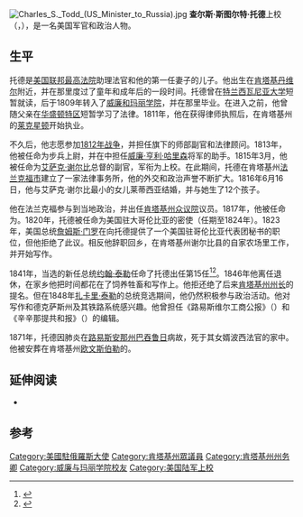 [[File:Charles_S._Todd_(US_Minister_to_Russia).jpg|thumb]]
'''查尔斯·斯图尔特·托德'''上校（{{lang|en|Charles Stewart Todd}}，{{bd|1791年|1月22日|1871年|5月17日}}），是一名美国军官和政治人物。

==  生平 ==
托德是[[美国最高法院|美国联邦最高法院]]助理法官{{le|托马斯·托德|Thomas Todd}}和他的第一任妻子{{le|伊丽莎白·哈里斯|Elizabeth Harris}}的儿子。他出生在[[肯塔基州|肯塔基]][[丹維爾_(肯塔基州)|丹维尔]]附近，并在那里度过了童年和成年后的一段时间。托德曾在[[特兰西瓦尼亚大学|特兰西瓦尼亚大学]]短暂就读，后于1809年转入了[[威廉和玛丽学院|威廉和玛丽学院]]，并在那里毕业。在进入{{le|利奇菲尔德法学院|Litchfield Law School}}之前，他曾随父亲在[[华盛顿特区|华盛顿特区]]短暂学习了法律。1811年，他在获得律师执照后，在肯塔基州的[[莱克星顿_(肯塔基州)|莱克星顿]]开始执业。

不久后，他志愿参加[[1812年战争|1812年战争]]，并担任{{le|詹姆斯·温彻斯特将军|James Winchester}}旗下的师部副官和法律顾问。1813年，他被任命为步兵上尉，并在{{le|泰晤士河战役|Battle of the Thames}}中担任[[威廉·亨利·哈里森|威廉·亨利·哈里森]]将军的助手。1815年3月，他被任命为[[艾萨克·谢尔比|艾萨克·谢尔比]]总督的副官，军衔为上校。在此期间，托德在肯塔基州[[法兰克福_(肯塔基州)|法兰克福市]]建立了一家法律事务所，他的外交和政治声誉不断扩大。1816年6月16日，他与艾萨克·谢尔比最小的女儿莱蒂西亚结婚，并与她生了12个孩子。

他在法兰克福参与到当地政治，并出任[[肯塔基州众议院|肯塔基州众议院]]议员。1817年，他被任命为{{le|肯塔基州州务卿|Secretary of State of Kentucky}}。1820年，托德被任命为美国驻大哥伦比亚的密使（任期至1824年）。1823年，美国总统[[詹姆斯·门罗|詹姆斯·门罗]]在向托德提供了一个美国驻哥伦比亚代表团秘书的职位，但他拒绝了此议。相反他辞职回乡，在肯塔基州谢尔比县的自家农场里工作，并开始写作。

1841年，当选的新任总统[[约翰·泰勒|约翰·泰勒]]任命了托德出任第15任{{le|美国驻俄罗斯大使列表|List of ambassadors of the United States to Russia|美国驻俄罗斯大使}}<ref name="Mayers1995">{{cite book|author=David Mayers|title=The Ambassadors and America's Soviet Policy|url=https://books.google.com/books?id=oYe7LRQsEhYC&pg=PA308|date=6 April 1995|publisher=Oxford University Press|isbn=978-0-19-536179-7|pages=308|access-date=2021-01-06|archive-date=2021-06-05|archive-url=https://web.archive.org/web/20210605110932/https://books.google.com/books?id=oYe7LRQsEhYC&pg=PA308|dead-url=no}}</ref><ref name="CroftAlbrecht2010">{{cite book|author1=Lee B. Croft|author2=Ashleigh Albrecht|author3=Emily Cluff|coauthors=Erica Resmer|title=The Ambassadors: U.S.-To-Russia/Russia-To-U.S.|url=https://books.google.com/books?id=yrkhAgAAQBAJ&pg=PA26|date=16 August 2010|publisher=Lulu.com|isbn=978-0-557-26469-8|pages=26|access-date=2021-01-06|archive-date=2020-08-20|archive-url=https://web.archive.org/web/20200820033002/https://books.google.com/books?id=yrkhAgAAQBAJ&pg=PA26|dead-url=no}}</ref>。1846年他离任退休，在家乡他把时间都花在了饲养牲畜和写作上。他拒还绝了后来[[肯塔基州州长|肯塔基州州长]]的提名。但在1848年[[扎卡里·泰勒|扎卡里·泰勒]]的总统竞选期间，他仍然积极参与政治活动。他对写作和德克萨斯州及其铁路系统感兴趣。他曾担任《路易斯维尔工商公报》（{{lang|en|Louisville Industrial and Commercial Gazette}}）和《辛辛那提共和报》（{{lang|en|Cincinnati Republican}}）的编辑。

1871年，托德因肺炎在[[路易斯安那州|路易斯安那州]][[巴吞鲁日|巴吞鲁日]]病故，死于其女婿波西法官的家中。他被安葬在肯塔基州[[欧文斯伯勒|欧文斯伯勒]]的{{le|罗斯维尔·爱姆伍德公墓|Rosehill Elmwood Cemetery}}。

==延伸阅读==
*{{cite encyclopedia|encyclopedia=Harper's Encyclopedia of United States History|title=Charles Stewart Todd|year=1905|publisher=Harper & Brothers|volume=Volume IX|location=New York|pages=83}}
==参考==
{{reflist}}
{{DEFAULTSORT:Todd, Charles Stewart}}
[[Category:美國駐俄羅斯大使|Category:美國駐俄羅斯大使]]
[[Category:肯塔基州眾議員|Category:肯塔基州眾議員]]
[[Category:肯塔基州州务卿|Category:肯塔基州州务卿]]
[[Category:威廉与玛丽学院校友|Category:威廉与玛丽学院校友]]
[[Category:美国陆军上校|Category:美国陆军上校]]